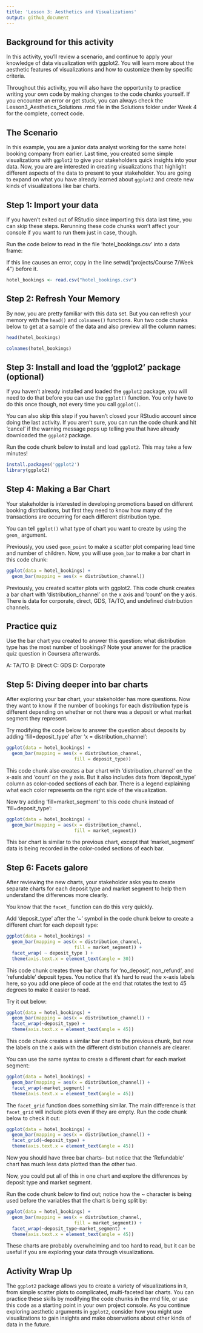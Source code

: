 ```yaml
---
title: 'Lesson 3: Aesthetics and Visualizations'
output: github_document
---
```


## Background for this activity

In this activity, you'll review a scenario, and continue to apply your knowledge of data visualization with ggplot2. You will learn more about the aesthetic features of visualizations and how to customize them by specific criteria.

Throughout this activity, you will also have the opportunity to practice writing your own code by making changes to the code chunks yourself. If you encounter an error or get stuck, you can always check the Lesson3_Aesthetics_Solutions .rmd file in the Solutions folder under Week 4 for the complete, correct code.

## The Scenario

In this example, you are a junior data analyst working for the same hotel booking company from earlier. Last time, you created some simple visualizations with `ggplot2` to give your stakeholders quick insights into your data. Now, you are are interested in creating visualizations that highlight different aspects of the data to present to your stakeholder. You are going to expand on what you have already learned about `ggplot2` and create new kinds of visualizations like bar charts.

## Step 1: Import your data

If you haven't exited out of RStudio since importing this data last time, you can skip these steps. Rerunning these code chunks won't affect your console if you want to run them just in case, though.

Run the code below to read in the file 'hotel_bookings.csv' into a data frame:

If this line causes an error, copy in the line setwd("projects/Course 7/Week 4") before it.

```r
hotel_bookings <- read.csv("hotel_bookings.csv")
```

## Step 2: Refresh Your Memory

By now, you are pretty familiar with this data set. But you can refresh your memory with the `head()` and `colnames()` functions. Run two code chunks below to get at a sample of the data and also preview all the column names:

```r
head(hotel_bookings)
```

```r
colnames(hotel_bookings)
```

## Step 3: Install and load the 'ggplot2' package (optional)

If you haven't already installed and loaded the `ggplot2` package, you will need to do that before you can use the `ggplot()` function. You only have to do this once though, not every time you call `ggplot()`.

You can also skip this step if you haven't closed your RStudio account since doing the last activity. If you aren't sure, you can run the code chunk and hit 'cancel' if the warning message pops up telling you that have already downloaded the `ggplot2` package.

Run the code chunk below to install and load `ggplot2`. This may take a few minutes!

```r
install.packages('ggplot2')
library(ggplot2)
```

## Step 4: Making a Bar Chart

Your stakeholder is interested in developing promotions based on different booking distributions, but first they need to know how many of the transactions are occurring for each different distribution type.

You can tell `ggplot()` what type of chart you want to create by using the `geom_` argument.

Previously, you used `geom_point` to make a scatter plot comparing lead time and number of children. Now, you will use `geom_bar` to make a bar chart in this code chunk:

```r
ggplot(data = hotel_bookings) +
  geom_bar(mapping = aes(x = distribution_channel))
```

Previously, you created scatter plots with ggplot2. This code chunk creates a bar chart with 'distribution_channel' on the x axis and 'count' on the y axis. There is data for corporate, direct, GDS, TA/TO, and undefined distribution channels.

## Practice quiz

Use the bar chart you created to answer this question: what distribution type has the most number of bookings? Note your answer for the practice quiz question in Coursera afterwards.

A: TA/TO B: Direct C: GDS D: Corporate

## Step 5: Diving deeper into bar charts

After exploring your bar chart, your stakeholder has more questions. Now they want to know if the number of bookings for each distribution type is different depending on whether or not there was a deposit or what market segment they represent.

Try modifying the code below to answer the question about deposits by adding 'fill=deposit_type' after 'x = distribution_channel':

```r
ggplot(data = hotel_bookings) +
  geom_bar(mapping = aes(x = distribution_channel,
                         fill = deposit_type))
```

This code chunk also creates a bar chart with 'distribution_channel' on the x-axis and 'count' on the y axis. But it also includes data from 'deposit_type' column as color-coded sections of each bar. There is a legend explaining what each color represents on the right side of the visualization.

Now try adding 'fill=market_segment' to this code chunk instead of 'fill=deposit_type':

```r
ggplot(data = hotel_bookings) +
  geom_bar(mapping = aes(x = distribution_channel,
                         fill = market_segment))
```

This bar chart is similar to the previous chart, except that 'market_segment' data is being recorded in the color-coded sections of each bar.

## Step 6: Facets galore

After reviewing the new charts, your stakeholder asks you to create separate charts for each deposit type and market segment to help them understand the differences more clearly.

You know that the `facet_` function can do this very quickly.

Add 'deposit_type' after the '\~' symbol in the code chunk below to create a different chart for each deposit type:

```r
ggplot(data = hotel_bookings) +
  geom_bar(mapping = aes(x = distribution_channel,
                         fill = market_segment)) +
  facet_wrap( ~ deposit_type ) +
  theme(axis.text.x = element_text(angle = 30))
```

This code chunk creates three bar charts for 'no_deposit', non_refund', and 'refundable' deposit types. You notice that it's hard to read the x-axis labels here, so you add one piece of code at the end that rotates the text to 45 degrees to make it easier to read.

Try it out below:

```r
ggplot(data = hotel_bookings) +
  geom_bar(mapping = aes(x = distribution_channel)) +
  facet_wrap(~deposit_type) +
  theme(axis.text.x = element_text(angle = 45))
```

This code chunk creates a similar bar chart to the previous chunk, but now the labels on the x axis with the different distribution channels are clearer.

You can use the same syntax to create a different chart for each market segment:

```r
ggplot(data = hotel_bookings) +
  geom_bar(mapping = aes(x = distribution_channel)) +
  facet_wrap(~market_segment) +
  theme(axis.text.x = element_text(angle = 45))
```

The `facet_grid` function does something similar. The main difference is that `facet_grid` will include plots even if they are empty. Run the code chunk below to check it out:

```r
ggplot(data = hotel_bookings) +
  geom_bar(mapping = aes(x = distribution_channel)) +
  facet_grid(~deposit_type) +
  theme(axis.text.x = element_text(angle = 45))
```

Now you should have three bar charts-- but notice that the 'Refundable' chart has much less data plotted than the other two.

Now, you could put all of this in one chart and explore the differences by deposit type and market segment.

Run the code chunk below to find out; notice how the \~ character is being used before the variables that the chart is being split by:

```r
ggplot(data = hotel_bookings) +
  geom_bar(mapping = aes(x = distribution_channel,
                         fill = market_segment)) +
  facet_wrap(~deposit_type~market_segment) +
  theme(axis.text.x = element_text(angle = 45))
```

These charts are probably overwhelming and too hard to read, but it can be useful if you are exploring your data through visualizations.

## Activity Wrap Up

The `ggplot2` package allows you to create a variety of visualizations in `R`, from simple scatter plots to complicated, multi-faceted bar charts. You can practice these skills by modifying the code chunks in the rmd file, or use this code as a starting point in your own project console. As you continue exploring aesthetic arguments in `ggplot2`, consider how you might use visualizations to gain insights and make observations about other kinds of data in the future.
